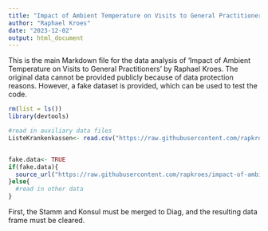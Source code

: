 ```yaml
---
title: "Impact of Ambient Temperature on Visits to General Practitioners"
author: "Raphael Kroes"
date: "2023-12-02"
output: html_document
---
```


This is the main Markdown file for the data analysis of 'Impact of Ambient Temperature on Visits to General Practitioners' by Raphael Kroes.
The original data cannot be provided publicly because of data protection reasons. However, a fake dataset is provided, which can be used to test the code.
```r
rm(list = ls())
library(devtools)

```
```r

#read in auxiliary data files
ListeKrankenkassen<- read.csv("https://raw.githubusercontent.com/rapkroes/impact-of-ambient-temperature-on-visits-to-general-practitioners/main/other%20data/ListeKrankenkassen_up.csv")


fake.data<- TRUE
if(fake.data){
  source_url("https://raw.githubusercontent.com/rapkroes/impact-of-ambient-temperature-on-visits-to-general-practitioners/main/code/fakedgp_mt.R")
}else{
  #read in other data
}

```
First, the Stamm and Konsul must be merged to Diag, and the resulting data frame must be cleared.
```r


```

